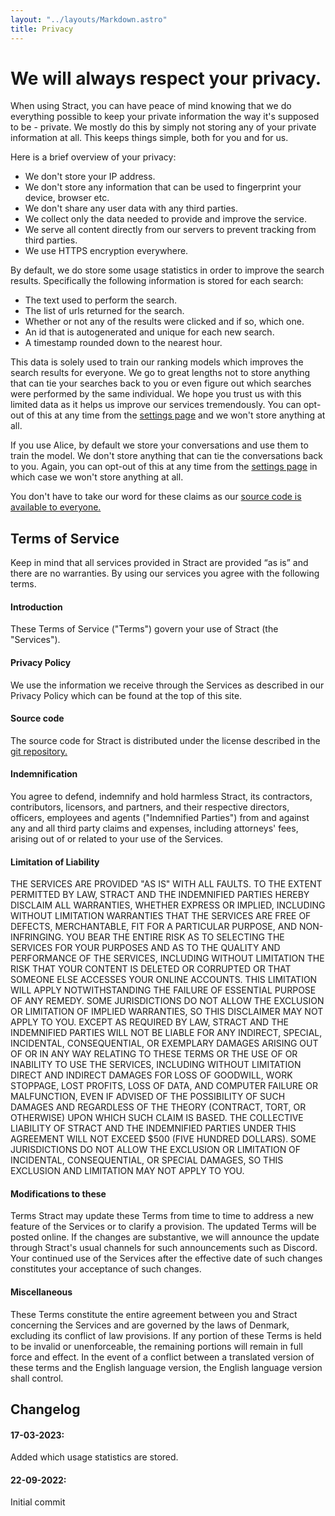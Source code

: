 ```yaml
---
layout: "../layouts/Markdown.astro"
title: Privacy
---
```


# We will always respect your privacy.

When using Stract, you can have peace of mind knowing that we do everything possible to keep your private information the way it's supposed to be - private.
We mostly do this by simply not storing any of your private information at all. This keeps things simple, both for you and for us.

Here is a brief overview of your privacy:

- We don't store your IP address.
- We don't store any information that can be used to fingerprint your device, browser etc.
- We don't share any user data with any third parties.
- We collect only the data needed to provide and improve the service.
- We serve all content directly from our servers to prevent tracking from third parties.
- We use HTTPS encryption everywhere.

By default, we do store some usage statistics in order to improve the search results. Specifically the following information is stored for each search:

- The text used to perform the search. 
- The list of urls returned for the search.
- Whether or not any of the results were clicked and if so, which one.
- An id that is autogenerated and unique for each new search.
- A timestamp rounded down to the nearest hour.

This data is solely used to train our ranking models which improves the search results for everyone. We go to great lengths not to store anything
that can tie your searches back to you or even figure out which searches were performed by the same individual.
We hope you trust us with this limited data as it helps us improve our services tremendously. You can opt-out of this at any time from the [settings page](/settings/privacy) and we won't store anything at all.

If you use Alice, by default we store your conversations and use them to train the model. We don't store anything that can tie the conversations back to you.
Again, you can opt-out of this at any time from the [settings page](/settings/privacy) in which case we won't store anything at all.

You don't have to take our word for these claims as our [source code is available to everyone.](https://github.com/StractOrg/stract)

## Terms of Service

Keep in mind that all services provided in Stract are provided “as is” and there are no warranties. By using our services you agree with the following terms.

#### Introduction

These Terms of Service ("Terms") govern your use of Stract (the "Services").

#### Privacy Policy

We use the information we receive through the Services as described in our Privacy Policy which can be found at the top of this site.

#### Source code

The source code for Stract is distributed under the license described in the [git repository.](https://github.com/StractOrg/Stract/blob/main/LICENSE.md)

#### Indemnification

You agree to defend, indemnify and hold harmless Stract, its contractors, contributors, licensors, and partners, and their respective directors, officers, employees and agents ("Indemnified Parties") from and against any and all third party claims and expenses, including attorneys' fees, arising out of or related to your use of the Services.

#### Limitation of Liability

THE SERVICES ARE PROVIDED "AS IS" WITH ALL FAULTS. TO THE EXTENT PERMITTED BY LAW, STRACT AND THE INDEMNIFIED PARTIES HEREBY DISCLAIM ALL WARRANTIES, WHETHER EXPRESS OR IMPLIED, INCLUDING WITHOUT LIMITATION WARRANTIES THAT THE SERVICES ARE FREE OF DEFECTS, MERCHANTABLE, FIT FOR A PARTICULAR PURPOSE, AND NON-INFRINGING. YOU BEAR THE ENTIRE RISK AS TO SELECTING THE SERVICES FOR YOUR PURPOSES AND AS TO THE QUALITY AND PERFORMANCE OF THE SERVICES, INCLUDING WITHOUT LIMITATION THE RISK THAT YOUR CONTENT IS DELETED OR CORRUPTED OR THAT SOMEONE ELSE ACCESSES YOUR ONLINE ACCOUNTS. THIS LIMITATION WILL APPLY NOTWITHSTANDING THE FAILURE OF ESSENTIAL PURPOSE OF ANY REMEDY. SOME JURISDICTIONS DO NOT ALLOW THE EXCLUSION OR LIMITATION OF IMPLIED WARRANTIES, SO THIS DISCLAIMER MAY NOT APPLY TO YOU. EXCEPT AS REQUIRED BY LAW, STRACT AND THE INDEMNIFIED PARTIES WILL NOT BE LIABLE FOR ANY INDIRECT, SPECIAL, INCIDENTAL, CONSEQUENTIAL, OR EXEMPLARY DAMAGES ARISING OUT OF OR IN ANY WAY RELATING TO THESE TERMS OR THE USE OF OR INABILITY TO USE THE SERVICES, INCLUDING WITHOUT LIMITATION DIRECT AND INDIRECT DAMAGES FOR LOSS OF GOODWILL, WORK STOPPAGE, LOST PROFITS, LOSS OF DATA, AND COMPUTER FAILURE OR MALFUNCTION, EVEN IF ADVISED OF THE POSSIBILITY OF SUCH DAMAGES AND REGARDLESS OF THE THEORY (CONTRACT, TORT, OR OTHERWISE) UPON WHICH SUCH CLAIM IS BASED. THE COLLECTIVE LIABILITY OF STRACT AND THE INDEMNIFIED PARTIES UNDER THIS AGREEMENT WILL NOT EXCEED $500 (FIVE HUNDRED DOLLARS). SOME JURISDICTIONS DO NOT ALLOW THE EXCLUSION OR LIMITATION OF INCIDENTAL, CONSEQUENTIAL, OR SPECIAL DAMAGES, SO THIS EXCLUSION AND LIMITATION MAY NOT APPLY TO YOU.

#### Modifications to these

Terms Stract may update these Terms from time to time to address a new feature of the Services or to clarify a provision. The updated Terms will be posted online. If the changes are substantive, we will announce the update through Stract's usual channels for such announcements such as Discord. Your continued use of the Services after the effective date of such changes constitutes your acceptance of such changes.

#### Miscellaneous

These Terms constitute the entire agreement between you and Stract concerning the Services and are governed by the laws of Denmark, excluding its conflict of law provisions. If any portion of these Terms is held to be invalid or unenforceable, the remaining portions will remain in full force and effect. In the event of a conflict between a translated version of these terms and the English language version, the English language version shall control.

## Changelog

#### 17-03-2023:

Added which usage statistics are stored.


#### 22-09-2022:

Initial commit
